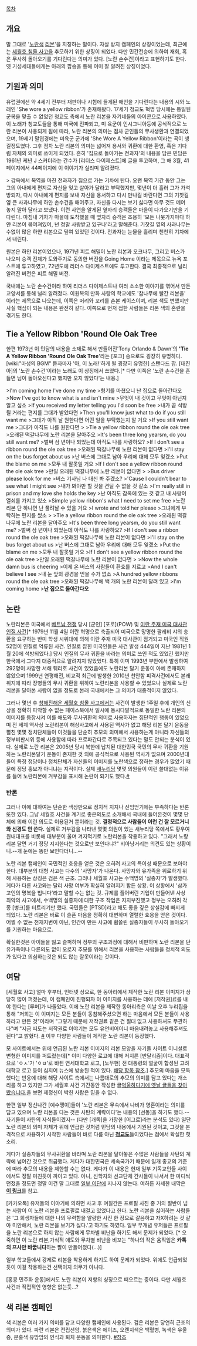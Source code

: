 [[목차]]

== 개요 ==

말 그대로 '[[노란색]] [[리본]]'을 지칭하는 말이다. 자살 방지 캠페인의 상징이었는데, 최근에는 [[세월호 침몰 사고]]을 추모하기 위한 상징이 되었다.
다만 민간전승에 의하여 재회, 혹은 무사히 돌아오기를 기다린다는 의미가 있다. [노란 손수건]이라고 표현하기도 한다. 옛 기성세대들에게는 아래의 팝송을 통해 이미 잘 알려진 상징이었다. 

== 기원과 의미 ==
유럽권에선 약 4세기 전부터 재판이나 시험에 들게된 애인을 기다린다는 내용의 시와 노래인 'She wore a yellow ribbon'가 존재해왔다.
17세기 청교도 혁명 당시에는 통일된 군복을 맞출 수 없었던 청교도 측에서 노란 리본을 자기네들의 아이콘으로 사용하였다. 이 노래가 청교도들을 통해 미국에 전파되고, 미 육군이 인시그니아등에 공식적으로 노란 리본이 사용되게 됨에 따라, 노란 리본의 의미는 점차 군인들의 무사생환과 연결되었으며, 19세기 말엽경에는 미육군 군가에 'She Wore A Yellow Ribbon'이라는 곡이 생길정도였다.
그후 점차 노란 리본의 의미는 넓어져 용서와 귀환에 대한 환영, 혹은 기다림 자체의 의미로 쓰이게 되었다. 흔히 '집으로 돌아가는 전과자'의 내용을 담은 민담은 1961년 케년 J 스커더라는 간수가 [리더스 다이제스트]에 글을 투고하며, 그 해 3월, 41페이지에서 44페이지에 이 이야기가 실리며 알려졌다. 

> 감옥에서 복역을 마친 전과자가 집으로 가는 기차에 탄다. 오랜 복역 기간 동안 그는 그의 아내에게 편지로 자신을 잊고 살아가 달라고 부탁했지만, 몇년이 더 흘러 그가 가석방되자, 다시 아내에게 편지를 보내 자신을 용서하고 다시 만나길 바란다면 그의 기찻길 옆 큰 사과나무에 하얀 손수건을 매어주고, 자신을 다시는 보기 싫다면 아무 것도 메어 놓지 말아 달라고 보냈다. 이런 사연을 알게된 옆자리 승객들은 마을이 다가오기만을 기다린다. 마침내 기차가 마을에 도착했을 때 옆자리 승객은 조용히 '모든 나뭇가지마다 하얀 리본이 묶여져있어, 넌 정말 사랑받고 있구나'라고 말해준다. 기찻길 옆의 사과나무는 수없이 많은 하얀 리본으로 덮여 있었던 것이다. 전과자는 눈물을 흘리며 천천히 기차에서 내린다.

원본은 하얀 리본이었으나, 1971년 피트 해밀이 노란 리본과 오크나무, 그리고 버스가 나오며 승객 전체가 도와주기로 동의한 버전을 Going Home 이라는 제목으로 뉴욕 포스트에 투고하였고, 72년도에 리더스 다이제스트에도 투고한다. 결국 최종적으로 널리 알려진 버전은 피트 해밀 버전.

국내에는 노란 손수건이라 하여 리더스 다이제스트나 여러 소소한 이야기를 엮어서 만든 교양서를 통해 널리 알려졌다. 이원복의 만화 사랑의 학교에도 '참나무에 빨간 리본을' 이라는 제목으로 나오는데, 이쪽은 머리와 꼬리를 손본 케이스이며, 리본 색도 변했지만 사실 핵심이 되는 내용은 완전히 같다. 이쪽으로 먼저 접한 사람들은 리본 색의 혼란을 겪기도 한다.

== Tie a Yellow Ribbon 'Round Ole Oak Tree ==
한편 1973년 이 민담의 내용을 소재로 해서 만들어진'Tony Orlando & Dawn'의 ''''Tie A Yellow Ribbon 'Round Ole Oak Tree''''라는 [포크] 송으로도 굉장히 유명하다. [wiki:"마성의 BGM" 듣자마자 '아, 이 노래!'하게 될 굉장히 유명한] 스탠다드 팝. [태진아]의 '노란 손수건'이라는 노래도 이 상징에서 쓰였다.[* 다만 이쪽은 '노란 손수건을 흔들면 님이 돌아오신다고 했지만 오지 않았다'는 내용.]

{{{#!html
<iframe width="420" height="315" src="//www.youtube.com/embed/FjqBhZj_37U" frameborder="0" allowfullscreen></iframe>
}}}

>I'm coming home I've done my time
>형기를 마쳤으니 난 집으로 돌아간다오
>Now I've got to know what is and isn't mine
>무엇이 내 것이고 무엇이 아닌지 알고 싶소
>If you received my letter telling you I'd soon be free
>내가 곧 석방될 거라는 편지를 그대가 받았다면
>Then you'll know just what to do if you still want me
>그대가 아직 날 원한다면 어떤 일을 부탁했는지 알 거요
>If you still want me
>그대가 아직도 나를 원한다면
>
>Tie a yellow ribbon round the ole oak tree 
>오래된 떡갈나무에 노란 리본을 달아주오
>It's been three long yearsm, do you still want me?
>벌써 삼 년이나 되었는데 아직도 나를 사랑하오?
>If I don't see a ribbon round the ole oak tree
>오래된 떡갈나무에 노란 리본이 없다면
>I'll stay on the bus forget about us
>난 버스에 그대로 남아 우리에 대해 모두 잊겠소
>Put the blame on me
>모두 내 잘못일 거요
>If I don't see a yellow ribbon round the ole oak tree
>만일 오래된 떡갈나무에 노란 리본이 없다면
>
>Bus driver please look for me
>버스 기사님 나 대신 봐 주겠소?
>'Cause I couldn't bear to see what I might see
>내가 봐야만 할 것을 견딜 수 없을 것 같소
>I'm really still in prison and my love she holds the key
>난 아직도 감옥에 있는 것 같고 내 사랑이 열쇠를 가지고 있소
>Simple yellow ribbon's what I need to set me free
>노란 리본 단 하나면 난 풀려날 수 있을 거요
>I wrote and told her please
>그녀에게 부탁하는 편지를 썼소
>
>Tie a yellow ribbon round the ole oak tree 
>오래된 떡갈나무에 노란 리본을 달아주오
>It's been three long yearsm, do you still want me?
>벌써 삼 년이나 되었는데 아직도 나를 사랑하오?
>If I don't see a ribbon round the ole oak tree
>오래된 떡갈나무에 노란 리본이 없다면
>I'll stay on the bus forget about us
>난 버스에 그대로 남아 우리에 대해 모두 잊겠소
>Put the blame on me
>모두 내 잘못일 거요
>If I don't see a yellow ribbon round the ole oak tree
>만일 오래된 떡갈나무에 노란 리본이 없다면
>
>Now the whole damn bus is cheering
>이제 온 버스의 사람들이 환호를 지르고
>And I can't believe I see
>내 눈 앞의 광경을 믿을 수가 없소
>A hundred yellow ribbons round the ole oak tree
>오래된 떡갈나무에 백 개의 노란 리본이 달려 있고
>I'm coming home
>'''난 집으로 돌아간다오'''

== 논란 ==
노란리본은 미국에서 [[베트남 전쟁]] 당시 [군인] [포로](POW) 및 [[이란 주재 미국 대사관 인질 사건]][* 1979년 11월 4일 이란 혁명으로 축출되어 미국으로 망명한 팔레비 샤의 송환을 요구하는 반미 학생 시위대에 의해 이란 주재 미국 대사관이 점거되고 미국인 직원 52명이 인질로 억류된 사건. 인질로 잡힌 미국인들은 사건 발생 444일이 지난 1981년 1월 20에 석방되었다.] 당시 인질의 무사 귀환을 바라는 의미로 쓰인 적도 있었긴 했지만 한국에서 그다지 대중적으로 알려지지 않았었다. 특히 이미 1993년 부안에서 발생하여 292명이 사망한 서해 훼리호 사건이 있었음에도 노란리본 달기 운동이 아예 존재하지 않았으며 1999년 연평해전, 비교적 최근에 발생한 2010년 천안함 피격사건에서도 본래 취지에 따라 장병들의 무사 귀환을 위하여 노란리본을 사용할 수 있었으나 실제로 노란리본을 달아본 사람이 없을 정도로 본래 국내에서는 그 의미가 대중적이지 않았다. 

그러나 몇년 후 [[청해진해운 세월호 침몰 사고]]에서는 사건이 발생한 1주일 후에 개인의 신상을 정확히 파악할 수 없는 페이스북에서 일시에 동시다발적으로 동일한 노란 리본의 이미지를 등장시켜 이를 애도와 무사귀환의 의미로 사용하자는 집단적인 행동이 있었으며 전 세계 역사상 노란리본이 해상사고에서 사용된 역사가 없고 해당 리본 달기 운동을 펼친 몇몇 정치단체들이 이것들을 단순히 추모의 의미에서 사용하는게 아니라 자신들의 정부비판시위 등에 사용함에 따라 프로파간다로 주목되고 있다는 말도 안되는 분석이 있다. 실제로 노란 리본은 2005년 당시 북한에 납치된 대한민국 국민의 무사 귀환을 기원하는 노란리본달기 운동이 존재한 것 외에 공식적으로 사용된 역사가 없으며 2000년대 들어 특정 정당이나 정치단체가 자신들의 이미지를 노란색으로 정하는 경우가 많았기 때문에 정당 홍보가 아니냐는 지적이다. 실제 [[새누리당]] 몇몇 의원들이 이런 쓸대없는 이유를 들어 노란리본에 거부감을 표시해 논란이 되기도 했다.[http://news.naver.com/main/read.nhn?mode=LSD&mid=sec&sid1=100&oid=032&aid=0002472671 #]

=== 반론 ===
그러나 이에 대하여는 단순한 색상만으로 정치적 지지나 신임얻기에는 부족하다는 반론 또한 있다. 그냥 세월호 사건을 계기로 좋은의도로 소개해서 국내에 들어온것이 몇몇 단체에 의해 이런 의도로 이용된거 뿐이라는 것. '''결정적으로 사람들이 이런 건 잘 모르거니와 신경도 안 쓴다.''' 실제로 거부감을 나타낸 몇몇 의원이 있는 새누리당 쪽에서도 황우여 원내대표를 비롯해 대부분이 울며 겨자먹기로 노란리본을 착용하고 있다. "그래서 노랑 리본 달면 거기 정당 지지한다는 것으로만 보인다냐?" 비아냥거리는 의견도 있는 상황이니.--개 눈에는 똥만 보인다더니...--

노란 리본 캠페인이 국민적인 호응을 얻은 것은 오히려 사고의 특이성 때문으로 보아야 한다. 대부분의 대형 사고는 다수의 '사망자'가 나온다. 사망자와 유가족을 위로하기 위해 사용하는 상징은 검은 색 근조. 그러나 세월호 사고는 수백명의 '실종자'가 발생했다. 게다가 다른 사고와는 달리 사망 여부가 확실히 알려지기 함든 상황. 이 상황에서 '삼가 고인의 명복을 빕니다'라고 말할 수는 없는 것. 규제를 풀어버린 기업이 만들어낸 사상 최악의 사고에서, 수백명의 실종자에 대한 구조 작업은 지지부진했고 정부는 오히려 각종 [병크]를 터트리기만 했다. 국민들은 [PTSD]라고 해도 좋을 깊은 상실감에 빠지게 되었다. 노란 리본은 바로 이 슬픈 마음을 정확히 대변하며 열렬한 호응을 얻은 것이다. 어쩔 수 없는 천재지변이 아닌, 인간이 만든 사고에 휩쓸린 실종자들이 무사히 돌아오기를 기원하는 마음으로.

확실한것은 아이들을 잃고 슬퍼하며 정부의 구조과정에 대해서 비판하며 노란 리본을 단 유가족이나 다른의도 없이 오로지 추모를 위해서 리본을 사용하는 사람들을 정치적 의도가 있다고 의심하는것은 되도 않는 잘못이라는 것이다.


== 여담 ==
[세월호 사고] 얼마 후부터, 인터넷 상으로, 한 동아리에서 제작한 노란 리본 이미지가 상당히 많이 퍼졌는데, 이 캠페인이 진행되자 이 이미지를 사용하는 데에 [저작권]료를 내야 한다는 [루머]가 나돌았다. 이에 노란 리본을 제작한 동아리측은 이날 오후 누리집을 통해 "저희는 이 이미지는 모든 분들이 동참해주셨으면 하는 마음에서 모든 분들이 사용하라고 만든 것"이라며 "그렇기 때문에 저작권료 같은 건 절대 없고 사용하셔도 무관하다"며 "지금 떠도는 저작권료 이야기는 모두 유언비어이니 마음내려놓고 사용해주셔도 된다"고 밝혔다. [http://www.ohmynews.com/NWS_Web/View/at_pg.aspx?CNTN_CD=A0001983499 #] 이후 다양한 사람들이 제작한 노란 리본이 등장했다.

모 사이트에서는 위에 언급된 노란 리본 이미지의 리본 모양을 자기들 사이트 이니셜로 변형한 이미지를 퍼트렸는데[* 이미 다양한 로고에 대해 저지른 [반달리즘]이다. 대표적으로 'ㅇㅅ'가 'ㅇㅂ'로 바뀐 연세대학교 로고, [노무현] 전 대통령의 얼굴이 합성된 고려대학교 로고 등이 심지어 뉴스에 방송된 적이 있다. [[일베저장소 합성사진 유통사건|해당 항목 참조]].] 추모의 마음을 모독했다는 반응에 대해 해당 사이트 측에서는 나름대로의 추모의 의미를 담고 있다는 개소리를 하고 있지만 그가 세월호 사건 기간동안 작성한 글[http://thisisdiss.blogspot.kr/2014/04/blog-post_23.html 억울하다기에 옛날 글들을 찾아봤습니다.]을 보면 제정신이 박힌 사람은 믿을 수 없다.

한편 일부 정신나간 [예수쟁이]들이 '노란 리본은 무속에서 나비가 영혼이라는 의미를 담고 있으며 노란 리본을 다는 것은 사탄의 계략이다'는 내용의 [선동]을 하기도 했다.--자기들이 사탄의 자식들이겠지-- (다만 [개독]을 가장한 [어그로]라는 분석도 있다) 일단 노란 리본의 의미 자체가 위에 언급한 것처럼 민담의 내용에서 기원된 것이고, 그것을 본격적으로 사용하기 시작한 사람들이 바로 다름 아닌 '''[[청교도]]'''들이었다는 점에서 확실한 헛소리.
 
게다가 실종자들의 무사귀환을 바라며 노란 리본을 달아놓은 수많은 사람들을 사탄의 계략에 넘어간 것으로 취급했다. 게다가 대한민국은 세속국가기 때문에 일개 종교의 기준에 따라 추모의 내용을 제한할 수는 없다. 게다가 이 내용은 현재 일부 기독교인들 사이에서도 정말 미친듯이 까이고 있다. 아니, 신학자와 선교단체 간사들이 나서서 한 마디씩 던졌을 정도면 정말 이건 말 그대로 [[일부 이단]]에 지나지 않는다. 여하튼 자세한 내막은 '''[[청해진해운 세월호 침몰 사고/사건사고#s-1.5|이 링크]]'''를 참고.

[카카오톡] 유저들의 이야기에 의하면 사고 후 며칠간은 프로필 사진 중 거의 절반이 넘는 사람이 이 노란 리본을 프로필로 내걸고 있었다고 한다. 노란 리본을 싫어하는 사람들은 '그 희생자들에 대한 나의 무력함을 알량한 사진 한 장으로 갈음하고 자X하려는 것 같아 미안해서, 노란 리본을 보기가 싫다.'고 하기도 하였다. 일부 무개념 유저들은 프로필을 노란 리본으로 하지 않는 사람에게 무차별 비난을 하기도 해서 문제가 되었다. [* 오죽하면 이 노란 리본,가식적 애도와 무차별 비난을 비꼬는 "하나의 작은 움직임은 '''카톡의 프사만 바꿉니다'''하는 짤이 만들어졌다(...)]

일부 학교들에서 강제로 리본을 착용하게 하기도 하여 문제가 되었다. 위에도 언급되었듯이 이걸 착용하는건 선택이지 의무가 아니다.

[홍콩 민주화 운동]에서도 노란 리본이 저항의 싱징으로 떠오르는 중이다. 다만 세월호 사건과 직접적인 영향은 없는듯...?

== 색 리본 캠페인 ==
색 리본은 여러 가지 의미를 담고 다양한 캠페인에 사용된다. 검은 리본은 당연히 근조의 의미가 있다. 파란 리본은 전립선암, 붉은색은 에이즈, 오렌지색은 백혈병, 녹색은 우울증, 분홍색 유방암의 인식과 퇴치 운동을 의미한다. [http://ko.wikipedia.org/wiki/%ED%95%91%ED%81%AC%EB%A6%AC%EB%B3%B8 #참조]
